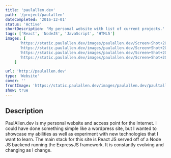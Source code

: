 ```yaml
---
title: 'paulallen.dev'
path: '/project/paulallen'
dateCompleted: '2016-12-01'
status: 'Active'
shortDescription: 'My personal website with list of current projects.'
tags: ['React', 'NodeJS', 'JavaScript', 'HTML5']
images: [
      'https://static.paulallen.dev/images/paulallen.dev/Screen+Shot+2017-11-07+at+2.44.21+PM.png',
      'https://static.paulallen.dev/images/paulallen.dev/Screen+Shot+2017-11-07+at+2.44.29+PM.png',
      'https://static.paulallen.dev/images/paulallen.dev/Screen+Shot+2017-11-07+at+2.44.49+PM.png',
      'https://static.paulallen.dev/images/paulallen.dev/Screen+Shot+2017-11-07+at+2.44.11+PM.png',
    ]

url: 'http://paulallen.dev'
type: 'Website'
cover: ''
frontImage: 'https://static.paulallen.dev/images/paulallen.dev/paultallen+project+cover.png'
show: true
---
```


## Description

PaulAllen.dev is my personal website and access point for the Internet. I could have done something simple like a wordpress site, but I wanted to showcase my abilities as well as experiment with new technologies that I want to learn. The main stack for this site is React JS served off of a Node JS  backend running the ExpressJS framework. It is constantly evolving and changing as I change.